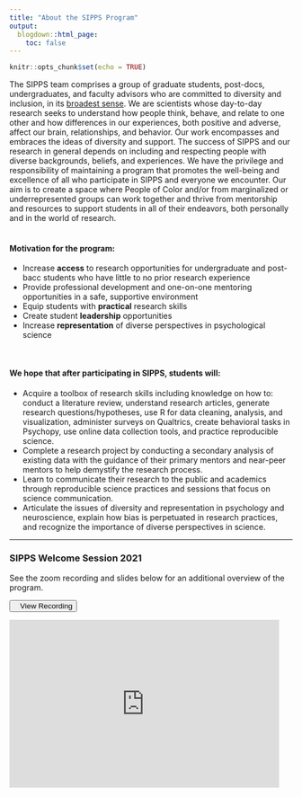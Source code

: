 ```yaml
---
title: "About the SIPPS Program"
output:
  blogdown::html_page:
    toc: false
---
```


```r
knitr::opts_chunk$set(echo = TRUE)
```

The SIPPS team comprises a group of graduate students, post-docs, undergraduates, and faculty advisors who are committed to diversity and inclusion, in its [broadest sense](https://gsas.columbia.edu/our-intellectual-community/diversity-inclusion/statement-diversity-and-inclusion){target="_blank"}. We are scientists whose day-to-day research seeks to understand how people think, behave, and relate to one other and how differences in our experiences, both positive and adverse, affect our brain, relationships, and behavior. Our work encompasses and embraces the ideas of diversity and support. The success of SIPPS and our research in general depends on including and respecting people with diverse backgrounds, beliefs, and experiences. We have the privilege and responsibility of maintaining a program that promotes the well-being and excellence of all who participate in SIPPS and everyone we encounter. Our aim is to create a space where People of Color and/or from marginalized or underrepresented groups can work together and thrive from mentorship and resources to support students in all of their endeavors, both personally and in the world of research. 
<br><br>

#### Motivation for the program:
<ul>
<li>Increase <b>access</b> to research opportunities for undergraduate and post-bacc students who have little to no prior research experience
<li>Provide professional development and one-on-one mentoring opportunities in a safe, supportive environment
<li>Equip students with <b>practical</b> research skills
<li>Create student <b>leadership</b> opportunities
<li>Increase <b>representation</b> of diverse perspectives in psychological science
</ul>
<br>

#### We hope that after participating in SIPPS, students will:
<ul>
<li>Acquire a toolbox of research skills including knowledge on how to: conduct a literature review, understand research articles, generate research questions/hypotheses, use R for data cleaning, analysis, and visualization, administer surveys on Qualtrics, create behavioral tasks in Psychopy, use online data collection tools, and practice reproducible science.
<li>Complete a research project by conducting a secondary analysis of existing data with the guidance of their primary mentors and near-peer mentors to help demystify the research process. 
<li>Learn to communicate their research to the public and academics through reproducible science practices and sessions that focus on science communication. 
<li>Articulate the issues of diversity and representation in psychology and neuroscience, explain how bias is perpetuated in research practices, and recognize the importance of diverse perspectives in science.
</ul>
<hr>
### SIPPS Welcome Session 2021

See the zoom recording and slides below for an additional overview of the program.
<p>
<div align="center">
<a href="https://columbiauniversity.zoom.us/rec/share/WTkTcELc71aCH6IpBTVkSgcLExJJiyF4qYZO4sV_jGnUG__xyMM-07Gu4s0BIQFi.MhKAxgRiulbVfyy7" target="_blank" style="padding-bottom:10px"><button><i class="fas fa-video"></i>&nbsp;&nbsp;&nbsp;View Recording</button></a>

<iframe src="https://docs.google.com/presentation/d/e/2PACX-1vSmBIdUhRMJRBUvWa5suRiOqvyDh-84OBKiTO3HSk_5WjgqArrIRKB9X8WVWTz6hb0LgNYTlJsfUWW-/embed?start=false&loop=false&delayms=30000" frameborder="0" width="480" height="299" allowfullscreen="true" mozallowfullscreen="true" webkitallowfullscreen="true"></iframe>
</div>

